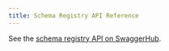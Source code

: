 ```yaml
---
title: Schema Registry API Reference
---
```


<head>
    <meta name="title" content="Schema Registry API Reference | Redpanda Docs"/>
    <meta name="description" content="Schema Registry API Reference."/>
</head>

See the [schema registry API on SwaggerHub](https://app.swaggerhub.com/apis/BenPope/pandaproxy-schema-registry/1.0.1). 
